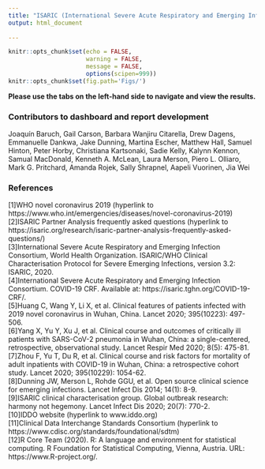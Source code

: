 ```yaml
---
title: "ISARIC (International Severe Acute Respiratory and Emerging Infections Consortium)"
output: html_document
    
---
```


```r
knitr::opts_chunk$set(echo = FALSE, 
                      warning = FALSE, 
                      message = FALSE, 
                      options(scipen=999))
knitr::opts_chunk$set(fig.path='Figs/')
```


**Please use the tabs on the left-hand side to navigate and view the results.**

### Contributors to dashboard and report development
Joaquín Baruch, Gail Carson, Barbara Wanjiru Citarella, Drew Dagens, Emmanuelle Dankwa, Jake Dunning, Martina Escher, Matthew Hall, Samuel Hinton, Peter Horby, Christiana Kartsonaki, Sadie Kelly, Kalynn Kennon, Samual MacDonald, Kenneth A. McLean, Laura Merson, Piero L. Olliaro, Mark G. Pritchard, Amanda Rojek, Sally Shrapnel, Aapeli Vuorinen, Jia Wei

### References
[1]WHO novel coronavirus 2019 (hyperlink to https://www.who.int/emergencies/diseases/novel-coronavirus-2019)   
[2]ISARIC Partner Analysis frequently asked questions (hyperlink to https://isaric.org/research/isaric-partner-analysis-frequently-asked-questions/)  
[3]International Severe Acute Respiratory and Emerging Infection Consortium, World Health Organization. ISARIC/WHO Clinical Characterisation Protocol for Severe Emerging Infections, version 3.2: ISARIC, 2020.   
[4]International Severe Acute Respiratory and Emerging Infection Consortium. COVID-19 CRF. Available at: https://isaric.tghn.org/COVID-19-CRF/.   
[5]Huang C, Wang Y, Li X, et al. Clinical features of patients infected with 2019 novel coronavirus in Wuhan, China. Lancet 2020; 395(10223): 497-506.   
[6]Yang X, Yu Y, Xu J, et al. Clinical course and outcomes of critically ill patients with SARS-CoV-2 pneumonia in Wuhan, China: a single-centered, retrospective, observational study. Lancet Respir Med 2020; 8(5): 475-81.   
[7]Zhou F, Yu T, Du R, et al. Clinical course and risk factors for mortality of adult inpatients with COVID-19 in Wuhan, China: a retrospective cohort study. Lancet 2020; 395(10229): 1054-62.   
[8]Dunning JW, Merson L, Rohde GGU, et al. Open source clinical science for emerging infections. Lancet Infect Dis 2014; 14(1): 8-9.   
[9]ISARIC clinical characterisation group. Global outbreak research: harmony not hegemony. Lancet Infect Dis 2020; 20(7): 770-2.   
[10]IDDO website  (hyperlink to www.iddo.org)   
[11]Clinical Data Interchange Standards Consortium (hyperlink to https://www.cdisc.org/standards/foundational/sdtm)     
[12]R Core Team (2020). R: A language and environment for statistical computing. R Foundation for Statistical Computing, Vienna, Austria. URL: https://www.R-project.org/.  